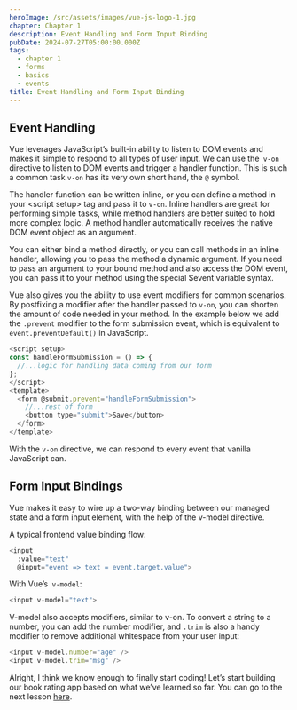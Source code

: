 ```yaml
---
heroImage: /src/assets/images/vue-js-logo-1.jpg
chapter: Chapter 1
description: Event Handling and Form Input Binding
pubDate: 2024-07-27T05:00:00.000Z
tags:
  - chapter 1
  - forms
  - basics
  - events
title: Event Handling and Form Input Binding
---
```


## Event Handling

Vue leverages JavaScript’s built-in ability to listen to DOM events and makes it simple to respond to all types of user input. We can use the` v-on` directive to listen to DOM events and trigger a handler function. This is such a common task `v-on` has its very own short hand, the `@` symbol.

The handler function can be written inline, or you can define a method in your \<script setup> tag and pass it to `v-on`. Inline handlers are great for performing simple tasks, while method handlers are better suited to hold more complex logic. A method handler automatically receives the native DOM event object as an argument.

You can either bind a method directly, or you can call methods in an inline handler, allowing you to pass the method a dynamic argument. If you need to pass an argument to your bound method and also access the DOM event, you can pass it to your method using the special $event variable syntax.

Vue also gives you the ability to use event modifiers for common scenarios. By postfixing a modifier after the handler passed to `v-on`, you can shorten the amount of code needed in your method. In the example below we add the `.prevent` modifier to the form submission event, which is equivalent to `event.preventDefault()` in JavaScript.

```javascript
<script setup>
const handleFormSubmission = () => {
  //...logic for handling data coming from our form
};
</script>
<template>
  <form @submit.prevent="handleFormSubmission">
    //...rest of form
    <button type="submit">Save</button>
  </form>
</template>
```

With the `v-on` directive, we can respond to every event that vanilla JavaScript can.

## Form Input Bindings

Vue makes it easy to wire up a two-way binding between our managed state and a form input element, with the help of the v-model directive.

A typical frontend value binding flow:

```javascript
<input
  :value="text"
  @input="event => text = event.target.value">
```

With Vue’s` v-model`:

```javascript
<input v-model="text">

```

V-model also accepts modifiers, similar to v-on. To convert a string to a number, you can add the number modifier, and `.trim` is also a handy modifier to remove additional whitespace from your user input:

```javascript
<input v-model.number="age" />
<input v-model.trim="msg" />
```

Alright, I think we know enough to finally start coding! Let’s start building our book rating app based on what we’ve learned so far. You can go to the next lesson [here](/post/chapter-1-code/ 'Chapter 1 Code').
